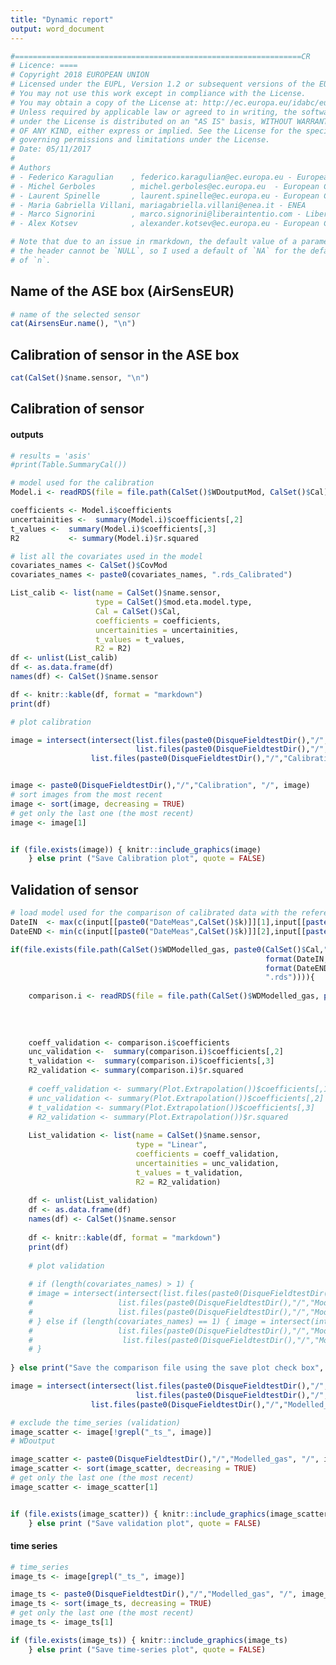 ```yaml
---
title: "Dynamic report"
output: word_document
---
```


```r
#================================================================CR
# Licence: ====
# Copyright 2018 EUROPEAN UNION
# Licensed under the EUPL, Version 1.2 or subsequent versions of the EUPL (the "License"); 
# You may not use this work except in compliance with the License. 
# You may obtain a copy of the License at: http://ec.europa.eu/idabc/eupl
# Unless required by applicable law or agreed to in writing, the software distributed 
# under the License is distributed on an "AS IS" basis, WITHOUT WARRANTIES OR CONDITIONS 
# OF ANY KIND, either express or implied. See the License for the specific language 
# governing permissions and limitations under the License.
# Date: 05/11/2017
# 
# Authors
# - Federico Karagulian    , federico.karagulian@ec.europa.eu - European Commission - Joint Research Centre
# - Michel Gerboles        , michel.gerboles@ec.europa.eu  - European Commission - Joint Research Centre
# - Laurent Spinelle       , laurent.spinelle@ec.europa.eu - European Commission - Joint Research Centre
# - Maria Gabriella Villani, mariagabriella.villani@enea.it - ENEA
# - Marco Signorini        , marco.signorini@liberaintentio.com - Liberatintentio srl
# - Alex Kotsev            , alexander.kotsev@ec.europa.eu - European Commission - Joint Research Centre

# Note that due to an issue in rmarkdown, the default value of a parameter in
# the header cannot be `NULL`, so I used a default of `NA` for the default value
# of `n`.
```

## Name of the ASE box (AirSensEUR)

```r
# name of the selected sensor
cat(AirsensEur.name(), "\n")
```

## Calibration of sensor in the ASE box

```r
cat(CalSet()$name.sensor, "\n")
```

## Calibration of sensor

#### outputs

```r
# results = 'asis'
#print(Table.SummaryCal())

# model used for the calibration
Model.i <- readRDS(file = file.path(CalSet()$WDoutputMod, CalSet()$Cal))

coefficients <- Model.i$coefficients
uncertainities <-  summary(Model.i)$coefficients[,2]
t_values <-  summary(Model.i)$coefficients[,3]
R2           <- summary(Model.i)$r.squared

# list all the covariates used in the model
covariates_names <- CalSet()$CovMod
covariates_names <- paste0(covariates_names, ".rds_Calibrated")

List_calib <- list(name = CalSet()$name.sensor,
                   type = CalSet()$mod.eta.model.type,
                   Cal = CalSet()$Cal,
                   coefficients = coefficients,
                   uncertainities = uncertainities,
                   t_values = t_values,
                   R2 = R2)
df <- unlist(List_calib)
df <- as.data.frame(df)
names(df) <- CalSet()$name.sensor

df <- knitr::kable(df, format = "markdown")
print(df)

# plot calibration 

image = intersect(intersect(list.files(paste0(DisqueFieldtestDir(),"/","Calibration", "/"), pattern = c(CalSet()$name.sensor, "\\.png$")),
                            list.files(paste0(DisqueFieldtestDir(),"/","Calibration", "/"), pattern = CalSet()$mod.eta.model.type)),
                  list.files(paste0(DisqueFieldtestDir(),"/","Calibration", "/"), pattern = covariates_names))


image <- paste0(DisqueFieldtestDir(),"/","Calibration", "/", image)
# sort images from the most recent 
image <- sort(image, decreasing = TRUE)
# get only the last one (the most recent)
image <- image[1]


if (file.exists(image)) { knitr::include_graphics(image) 
    } else print ("Save Calibration plot", quote = FALSE) 
```

## Validation of sensor

```r

# load model used for the comparison of calibrated data with the reference
DateIN  <- max(c(input[[paste0("DateMeas",CalSet()$k)]][1],input[[paste0("DatePlotMeas",CalSet()$k)]][1]), na.rm = TRUE)
DateEND <- min(c(input[[paste0("DateMeas",CalSet()$k)]][2],input[[paste0("DatePlotMeas",CalSet()$k)]][2]), na.rm = TRUE)

if(file.exists(file.path(CalSet()$WDModelled_gas, paste0(CalSet()$Cal,"__", CalSet()$eta.model.type,"__",
                                                         format(DateIN, "%Y%m%d"),"__",
                                                         format(DateEND,"%Y%m%d"),"__",
                                                         ".rds")))){
    
    comparison.i <- readRDS(file = file.path(CalSet()$WDModelled_gas, paste0(CalSet()$Cal,"__", CalSet()$eta.model.type,"__",
                                                                             format(DateIN, "%Y%m%d"),"__",
                                                                             format(DateEND,"%Y%m%d"),"__",
                                                                             ".rds")))
    
    coeff_validation <- comparison.i$coefficients
    unc_validation <-  summary(comparison.i)$coefficients[,2]
    t_validation <-  summary(comparison.i)$coefficients[,3]
    R2_validation <- summary(comparison.i)$r.squared
    
    # coeff_validation <- summary(Plot.Extrapolation())$coefficients[,1]
    # unc_validation <- summary(Plot.Extrapolation())$coefficients[,2]
    # t_validation <- summary(Plot.Extrapolation())$coefficients[,3]
    # R2_validation <- summary(Plot.Extrapolation())$r.squared
    
    List_validation <- list(name = CalSet()$name.sensor,
                            type = "Linear",
                            coefficients = coeff_validation,
                            uncertainities = unc_validation,
                            t_values = t_validation,
                            R2 = R2_validation)
    
    df <- unlist(List_validation)
    df <- as.data.frame(df)
    names(df) <- CalSet()$name.sensor
    
    df <- knitr::kable(df, format = "markdown")
    print(df)
    
    # plot validation 
    
    # if (length(covariates_names) > 1) {
    # image = intersect(intersect(list.files(paste0(DisqueFieldtestDir(),"/","Modelled_gas", "/"), pattern = c(CalSet()$name.sensor, "\\.png$")),
    #                   list.files(paste0(DisqueFieldtestDir(),"/","Modelled_gas", "/"), pattern = CalSet()$mod.eta.model.type)),
    #                   list.files(paste0(DisqueFieldtestDir(),"/","Modelled_gas", "/"), pattern = covariates_names))
    # } else if (length(covariates_names) == 1) { image = intersect(intersect(list.files(paste0(DisqueFieldtestDir(),"/","Modelled_gas", "/"), pattern = c(CalSet()$name.sensor, "\\.png$")),
    #                   list.files(paste0(DisqueFieldtestDir(),"/","Modelled_gas", "/"), pattern = CalSet()$mod.eta.model.type)),
    #                    list.files(paste0(DisqueFieldtestDir(),"/","Modelled_gas", "/"), pattern = paste0("__",covariates_names[1],"_")))
    # }
    
} else print("Save the comparison file using the save plot check box", quote = FALSE)

image = intersect(intersect(list.files(paste0(DisqueFieldtestDir(),"/","Modelled_gas", "/"), pattern = c(CalSet()$name.sensor, "\\.png$")),
                            list.files(paste0(DisqueFieldtestDir(),"/","Modelled_gas", "/"), pattern = CalSet()$mod.eta.model.type)),
                  list.files(paste0(DisqueFieldtestDir(),"/","Modelled_gas", "/"), pattern = covariates_names))

# exclude the time_series (validation)
image_scatter <- image[!grepl("_ts_", image)]
# WDoutput

image_scatter <- paste0(DisqueFieldtestDir(),"/","Modelled_gas", "/", image_scatter)
image_scatter <- sort(image_scatter, decreasing = TRUE)
# get only the last one (the most recent)
image_scatter <- image_scatter[1]


if (file.exists(image_scatter)) { knitr::include_graphics(image_scatter) 
    } else print ("Save validation plot", quote = FALSE)
```

#### time series

```r

# time_series
image_ts <- image[grepl("_ts_", image)]

image_ts <- paste0(DisqueFieldtestDir(),"/","Modelled_gas", "/", image_ts)
image_ts <- sort(image_ts, decreasing = TRUE)
# get only the last one (the most recent)
image_ts <- image_ts[1]

if (file.exists(image_ts)) { knitr::include_graphics(image_ts) 
    } else print ("Save time-series plot", quote = FALSE)
```


